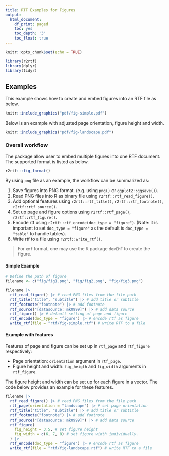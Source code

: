 ```yaml
---
title: RTF Examples for Figures
output:
  html_document:
    df_print: paged
    toc: yes
    toc_depth: '3'
    toc_float: true
---
```


```r
knitr::opts_chunk$set(echo = TRUE)
```

```r
library(r2rtf)
library(dplyr)
library(tidyr)
```

## Examples

This example shows how to create and embed figures into an RTF file as below.

```r
knitr::include_graphics("pdf/fig-simple.pdf")
```

Below is an example with adjusted page orientation, figure height and width.

```r
knitr::include_graphics("pdf/fig-landscape.pdf")
```

### Overall workflow

The package allow user to embed multiple figures into one RTF document. 
The supported format is listed as below. 

```r
r2rtf:::fig_format()
```

By using `png` file as an example, the workflow can be summarized as:

1. Save figures into PNG format. (e.g. using `png()` or `ggplot2::ggsave()`).
1. Read PNG files into R as binary file using `r2rtf::rtf_read_figure()`.
1. Add optional features using `r2rtf::rtf_title()`, `r2rtf::rtf_footnote()`, `r2rtf::rtf_source()`.
1. Set up page and figure options using `r2rtf::rtf_page()`, `r2rtf::rtf_figure()`.
1. Encode rtf using `r2rtf::rtf_encode(doc_type = "figure")`. (Note: it is important to set `doc_type = "figure"` as the default is `doc_type = "table"` to handle tables).
1. Write rtf to a file using `r2rtf::write_rtf()`.

> For `emf` format, one may use the R package `devEMF` to create the figure. 

#### Simple Example

```r
# Define the path of figure
filename <- c("fig/fig1.png", "fig/fig2.png", "fig/fig3.png")

filename |>
  rtf_read_figure() |> # read PNG files from the file path
  rtf_title("title", "subtitle") |> # add title or subtitle
  rtf_footnote("footnote") |> # add footnote
  rtf_source("[datasource: mk0999]") |> # add data source
  rtf_figure() |> # default setting of page and figure
  rtf_encode(doc_type = "figure") |> # encode rtf as figure
  write_rtf(file = "rtf/fig-simple.rtf") # write RTF to a file
```

#### Example with features

Features of page and figure can be set up in `rtf_page` and `rtf_figure` respectively: 

* Page orientation: `orientation` argument in `rtf_page`. 
* Figure height and width: `fig_heigth` and `fig_width` arguments in `rtf_figure`.

The figure height and width can be set up for each figure in a vector. 
The code below provides an example for these features.

```r
filename |>
  rtf_read_figure() |> # read PNG files from the file path
  rtf_page(orientation = "landscape") |> # set page orientation
  rtf_title("title", "subtitle") |> # add title or subtitle
  rtf_footnote("footnote") |> # add footnote
  rtf_source("[datasource: mk0999]") |> # add data source
  rtf_figure(
    fig_height = 3.5, # set figure height
    fig_width = c(6, 7, 8) # set figure width individually.
  ) |>
  rtf_encode(doc_type = "figure") |> # encode rtf as figure
  write_rtf(file = "rtf/fig-landscape.rtf") # write RTF to a file
```
